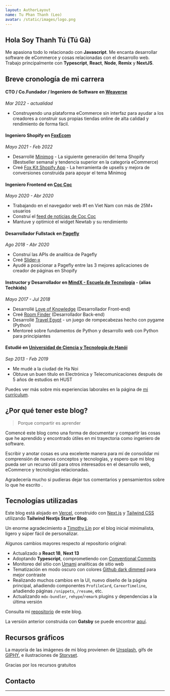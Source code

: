 ```yaml
---
layout: AuthorLayout
name: Tu Phan Thanh (Leo)
avatar: /static/images/logo.png
---
```



## Hola <Twemoji emoji="waving hand" />Soy Thanh Tú (Tú Gà)

Me apasiona todo lo relacionado con **Javascript**.
Me encanta desarrollar software de eCommerce y cosas relacionadas con el desarrollo web.
Trabajo principalmente con **Typescript**, **React**, **Node**, **Remix** y **NextJS**.

## Breve cronología de mi carrera

#### CTO / Co.Fundador / Ingeniero de Software en [Weaverse](https://weaverse.io/)

_Mar 2022 - actualidad_

- Construyendo una plataforma eCommerce sin interfaz para ayudar a los creadores a construir sus propias tiendas online de alta calidad y rendimiento de forma fácil.

#### Ingeniero Shopify en [FoxEcom](https://foxecom.com/)

_Mayo 2021 - Feb 2022_

- Desarrollé [Minimog](https://themeforest.net/item/minimog-the-high-converting-shopify-theme/33380968) - La siguiente generación del tema Shopify (Bestseller semanal y tendencia superior en la categoría eCommerce)
- Creé [Fox Kit Shopify App](https://apps.shopify.com/foxecom-boost-sales) - La herramienta de upsells y mejora de conversiones construida para apoyar el tema Minimog

#### Ingeniero Frontend en [Coc Coc](https://coccoc.com/)

_Mayo 2020 - Abr 2020_

- Trabajando en el navegador web #1 en Viet Nam con más de 25M+ usuarios
- Construí el [feed de noticias de Coc Coc](https://coccoc.com/webhp)
- Mantuve y optimicé el widget Newtab y su rendimiento

#### Desarrollador Fullstack en [Pagefly](https://apps.shopify.com/pagefly)

_Ago 2018 - Abr 2020_

- Construí las APIs de analítica de Pagefly
- Creé [Slider-x](https://github.com/sellersmith/slider-x)
- Ayudé a posicionar a Pagefly entre las 3 mejores aplicaciones de creador de páginas en Shopify

#### Instructor y Desarrollador en [MindX - Escuela de Tecnología](https://mindx.edu.vn/) - (alias Techkids)

_Mayo 2017 - Jul 2018_

- Desarrollé [Love of Knowledge](http://lok.vn/) (Desarrollador Front-end)
- Creé [Room Finder](https://hta218.github.io/get-a-room-api-docs/) (Desarrollador Back-end)
- Desarrollé [Travel Egypt](https://github.com/hta218/Travel_Egypt) - un juego de rompecabezas hecho con pygame (Python)
- Mentoreé sobre fundamentos de Python y desarrollo web con Python para principiantes

#### Estudié en [Universidad de Ciencia y Tecnología de Hanói](https://www.hust.edu.vn/)

_Sep 2013 - Feb 2019_

- Me mudé a la ciudad de Ha Noi
- Obtuve un buen título en Electrónica y Telecomunicaciones después de 5 años de estudios en HUST

Puedes ver más sobre mis experiencias laborales en la página de [mi currículum](/resume).

## ¿Por qué tener este blog?

> Porque compartir es aprender

Comencé este blog como una forma de documentar y compartir las cosas que he aprendido y encontrado útiles en mi trayectoria como ingeniero de software.

Escribir y anotar cosas es una excelente manera para mí de consolidar mi comprensión de nuevos conceptos y tecnologías, y espero que mi blog pueda ser un recurso útil para otros interesados en el desarrollo web, eCommerce y tecnologías relacionadas.

Agradecería mucho si pudieras dejar tus comentarios y pensamientos sobre lo que he escrito <Twemoji emoji="clinking-beer-mugs" />.

## Tecnologías utilizadas

Este blog está alojado en [Vercel](https://vercel.com/), construido con [Next.js](https://nextjs.org/) y [Tailwind CSS](https://tailwindcss.com/) utilizando **Tailwind Nextjs Starter Blog**.

Un enorme agradecimiento a [Timothy Lin](https://twitter.com/timlrxx) por el blog inicial minimalista, ligero y súper fácil de personalizar.

Algunos cambios mayores respecto al repositorio original:

- <Twemoji emoji="atom-symbol" /> Actualizado a **React 18**, **Next 13**
- <Twemoji emoji="party-popper" /> Adoptando **Typescript**, comprometiendo con [Conventional
  Commits](https://www.conventionalcommits.org/)
- <Twemoji emoji="bar-chart" /> Monitoreo del sitio con [Umami](https://umami.is/) analíticas de
  sitio web
- <Twemoji emoji="eyes" /> Tematización en modo oscuro con colores [Github dark
  dimmed](https://github.blog/changelog/2021-04-14-dark-and-dimmed-themes-are-now-generally-available/)
  para mejor contraste
- <Twemoji emoji="man-technologist" /> Realizando muchos cambios en la UI, nuevo diseño de la página
  principal, añadiendo componentes `ProfileCard`, `CareerTimeline`, añadiendo páginas `/snippets`,
  `/resume`, etc.
- <Twemoji emoji="inbox-tray" /> Actualizando `mdx-bundler`, `rehype`/`remark` plugins y
  dependencias a la última versión

Consulta mi [repositorio](https://github.com/hta218/tupt.dev) de este blog.

La versión anterior construida con **Gatsby** se puede encontrar [aquí](https://leo-blog-legacy.vercel.app/).

## Recursos gráficos

La mayoría de las imágenes de mi blog provienen de [Unsplash](https://unsplash.com/), gifs de [GIPHY](https://giphy.com/), e ilustraciones de [Storyset](https://storyset.com/).

Gracias por los recursos gratuitos <Twemoji emoji="folded-hands" />

## Contacto

<SocialAccounts />

---
